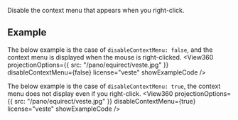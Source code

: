 
<OptionDescriptor type="boolean" defaultVal="false" added="4.0.0" />

Disable the context menu that appears when you right-click.

## Example
The below example is the case of `disableContextMenu: false`, and the context menu is displayed when the mouse is right-clicked.
<View360
  projectionOptions={{
    src: "/pano/equirect/veste.jpg"
  }}
  disableContextMenu={false}
  license="veste"
  showExampleCode />

The below example is the case of `disableContextMenu: true`, the context menu does not display even if you right-click.
<View360
  projectionOptions={{
    src: "/pano/equirect/veste.jpg"
  }}
  disableContextMenu={true}
  license="veste"
  showExampleCode />
